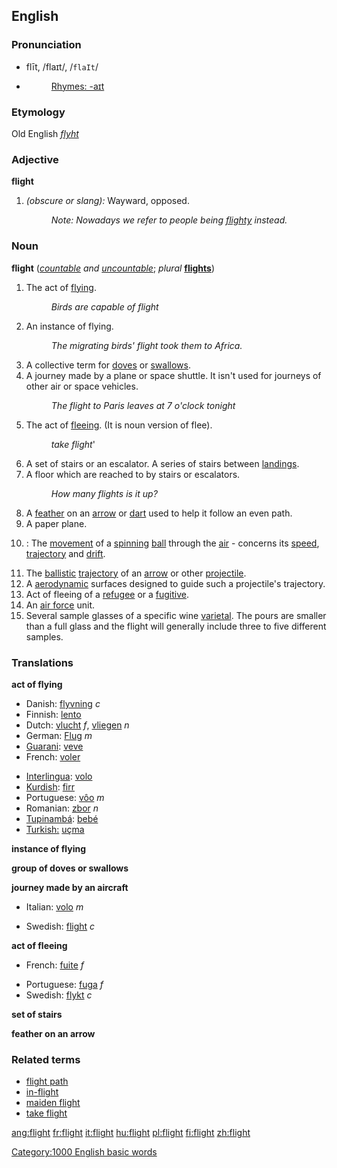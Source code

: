 ==English==

===Pronunciation===
*flīt, /flaɪt/, /<tt>flaIt</tt>/
*{{audio|en-us-flight.ogg|Audio (US)}}
*:[[Rhymes:English:-aɪt|Rhymes: -aɪt]]
===Etymology===
Old English ''[[flyht]]''

===Adjective===
'''flight'''

# ''(obscure or slang):'' Wayward, opposed.
#:''Note: Nowadays we refer to people being [[flighty]] instead.''

===Noun===
'''flight''' (''[[countable]] and [[uncountable]]''; ''plural'' '''[[flights]]''')

# The act of [[fly]]ing.
#:''Birds are capable of flight''
# An instance of flying.
#:''The migrating birds' flight took them to Africa.''
# A collective term for [[dove]]s or [[swallow]]s.
# A journey made by a plane or space shuttle. It isn't used for journeys of other air or space vehicles.
#:''The flight to Paris leaves at 7 o'clock tonight''
# The act of [[flee]]ing. (It is noun version of flee).
#:''take flight'''
# A set of stairs or an escalator.  A series of stairs between [[Landing|landings]].
# A floor which are reached to by stairs or escalators.
#:''How many flights is it up?''
# A [[feather]] on an [[arrow]] or [[dart]] used to help it follow an even path.
# A paper plane.
# {{cricket}}: The [[movement]] of a [[spinning]] [[ball]] through the [[air]] - concerns its [[speed]], [[trajectory]] and [[drift]].
# The [[ballistic]] [[trajectory]] of an [[arrow]] or other [[projectile]].
# A [[Aerodynamics|aerodynamic]] surfaces designed to guide such a projectile's trajectory.
# Act of fleeing of a [[refugee]] or a [[fugitive]].
# An [[air force]] unit.
# Several sample glasses of a specific wine [[varietal]]. The pours are smaller than a full glass and the flight will generally include three to five different samples.

===Translations===

'''act of flying'''
{{top}}
*Danish: [[flyvning]] ''c''
*Finnish: [[lento]]
*Dutch: [[vlucht]] ''f'', [[vliegen]] ''n''
*German: [[Flug]] ''m''
*[[Guarani]]: [[veve]]
*French: [[voler]]
{{mid}}
*[[Interlingua]]: [[volo]]
*[[Kurdish]]: [[firr]]
*Portuguese: [[vôo]] ''m''
*Romanian: [[zbor]] ''n''
*[[Tupinambá]]: [[bebé]]
*[[Turkish:]] [[uçma]]
{{bottom}}

'''instance of flying'''
{{top}}
{{mid}}
{{bottom}}

'''group of doves or swallows'''
{{top}}
{{mid}}
{{bottom}}


'''journey made by an aircraft'''
{{top}}
*Italian: [[volo]] ''m''
{{mid}}
*Swedish: [[flight]] ''c''
{{bottom}}

'''act of fleeing'''
{{top}}
*French: [[fuite]] ''f''
{{mid}}
*Portuguese: [[fuga]] ''f''
*Swedish: [[flykt]] ''c''
{{bottom}}

'''set of stairs'''
{{top}}
{{mid}}
{{bottom}}

'''feather on an arrow'''
{{top}}
{{mid}}
{{bottom}}

===Related terms===
*[[flight path]]
*[[in-flight]]
*[[maiden flight]]
*[[take flight]]

[[Category:1000 English basic words]]

[[ang:flight]]
[[fr:flight]]
[[it:flight]]
[[hu:flight]]
[[pl:flight]]
[[fi:flight]]
[[zh:flight]]